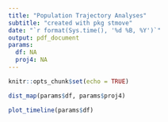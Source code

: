 ```yaml
---
title: "Population Trajectory Analyses"
subtitle: "created with pkg stmove" 
date: "`r format(Sys.time(), '%d %B, %Y')`"
output: pdf_document
params:
  df: NA
  proj4: NA
---
```


```r
knitr::opts_chunk$set(echo = TRUE)
```

```r
dist_map(params$df, params$proj4)

plot_timeline(params$df)
```
